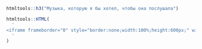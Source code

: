 
```r
htmltools::h3("Музыка, которую я бы хотел, чтобы она послушала")

htmltools::HTML(
  '
<iframe frameborder="0" style="border:none;width:100%;height:600px;" width="100%" height="600" src="https://music.yandex.ru/iframe/#playlist/Viktor199513/1006/hide/cover/">Слушайте <a href="https://music.yandex.ru/users/Viktor199513/playlists/1006">Плейлист для Алины</a> — <a href="https://music.yandex.ru/users/Viktor199513">Viktor199513</a> на Яндекс.Музыке</iframe>
  '
)
```

